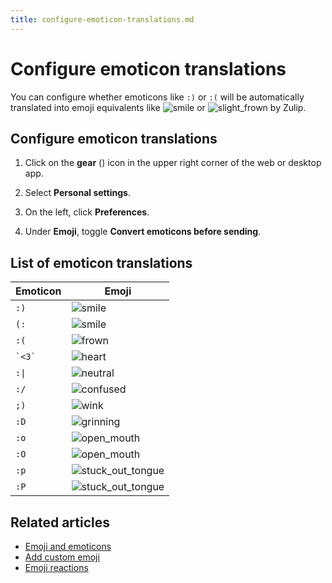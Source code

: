 ```yaml
---
title: configure-emoticon-translations.md
---
```


# Configure emoticon translations

You can configure whether emoticons like `:)` or `:(` will be automatically
translated into emoji equivalents like
<img
    src="/static/generated/emoji/images-google-64/1f642.png"
    alt="smile"
    class="emoji-small"
/>
or
<img
    src="/static/generated/emoji/images-google-64/1f641.png"
    alt="slight_frown"
    class="emoji-small"
/>
by Zulip.

## Configure emoticon translations

<Tabs>
<TabItem label="instructions-for-all-platforms">

1. Click on the **gear** (<i class="zulip-icon zulip-icon-gear"></i>) icon in the upper
   right corner of the web or desktop app.

1. Select **Personal settings**.

1. On the left, click **Preferences**.



1. Under **Emoji**, toggle **Convert emoticons before sending**.

</TabItem>
</Tabs>

## List of emoticon translations

<table>
    <thead>
        <tr>
            <th>Emoticon</th>
            <th>Emoji</th>
        </tr>
    </thead>
    <tbody>
        <tr>
    <td><code>:)</code></td>
    <td>
        <img
            src="/static/generated/emoji/images-google-64/1f642.png"
            alt="smile"
            class="emoji-big"> </img>
    </td>
</tr>
<tr>
    <td><code>(:</code></td>
    <td>
        <img
            src="/static/generated/emoji/images-google-64/1f642.png"
            alt="smile"
            class="emoji-big"></img>
    </td>
</tr>
<tr>
    <td><code>:(</code></td>
    <td>
        <img
            src="/static/generated/emoji/images-google-64/1f641.png"
            alt="frown"
            class="emoji-big"></img>
    </td>
</tr>
<tr>
    <td><code>`<3`</code></td>
    <td>
        <img
            src="/static/generated/emoji/images-google-64/2764.png"
            alt="heart"
            class="emoji-big"></img>
    </td>
</tr>
<tr>
    <td><code>:|</code></td>
    <td>
        <img
            src="/static/generated/emoji/images-google-64/1f610.png"
            alt="neutral"
            class="emoji-big"></img>
    </td>
</tr>
<tr>
    <td><code>:/</code></td>
    <td>
        <img
            src="/static/generated/emoji/images-google-64/1f615.png"
            alt="confused"
            class="emoji-big"></img>
    </td>
</tr>
<tr>
    <td><code>;)</code></td>
    <td>
        <img
            src="/static/generated/emoji/images-google-64/1f609.png"
            alt="wink"
            class="emoji-big"></img>
    </td>
</tr>
<tr>
    <td><code>:D</code></td>
    <td>
        <img
            src="/static/generated/emoji/images-google-64/1f600.png"
            alt="grinning"
            class="emoji-big"></img>
    </td>
</tr>
<tr>
    <td><code>:o</code></td>
    <td>
        <img
            src="/static/generated/emoji/images-google-64/1f62e.png"
            alt="open_mouth"
            class="emoji-big"></img>
    </td>
</tr>
<tr>
    <td><code>:O</code></td>
    <td>
        <img
            src="/static/generated/emoji/images-google-64/1f62e.png"
            alt="open_mouth"
            class="emoji-big"></img>
    </td>
</tr>
<tr>
    <td><code>:p</code></td>
    <td>
        <img
            src="/static/generated/emoji/images-google-64/1f61b.png"
            alt="stuck_out_tongue"
            class="emoji-big"></img>
    </td>
</tr>
<tr>
    <td><code>:P</code></td>
    <td>
        <img
            src="/static/generated/emoji/images-google-64/1f61b.png"
            alt="stuck_out_tongue"
            class="emoji-big"></img>
    </td>
</tr>
    </tbody>
</table>

## Related articles

* [Emoji and emoticons](/help/emoji-and-emoticons)
* [Add custom emoji](/help/custom-emoji)
* [Emoji reactions](/help/emoji-reactions)


